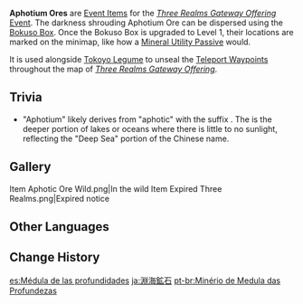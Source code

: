 {{Item Infobox
|id           = 101700
|image        = Item Aphotium Ore.png
|type         = Quest Items
|group        = Event Items
|event        = Three Realms Gateway Offering
|description  = A special ore created due to the [[Watatsumi Goryou Matsuri]]. As [[Enkanomiya]]'s environment has undergone extreme changes, the memories and thoughts of [[Watatsumi Omikami]] scattered throughout Enkanomiya have coalesced into medullae, which then transformed into ore.
|source1      = [[Three Realms Gateway Offering]]
}}
'''Aphotium Ores''' are [[Event Items]] for the ''[[Three Realms Gateway Offering]]'' [[Event]]. The darkness shrouding Aphotium Ore can be dispersed using the [[Bokuso Box]]. Once the Bokuso Box is upgraded to Level 1, their locations are marked on the minimap, like how a [[Minerals#Talents|Mineral Utility Passive]] would.

It is used alongside [[Tokoyo Legume]] to unseal the [[Teleport Waypoints]] throughout the map of ''[[Three Realms Gateway Offering]]''.

==Trivia==
* "Aphotium" likely derives from "aphotic" with the suffix {{wt|-ium||English}}. The {{w|aphotic zone}} is the deeper portion of lakes or oceans where there is little to no sunlight, reflecting the "Deep Sea" portion of the Chinese name.

==Gallery==
<gallery>
Item Aphotic Ore Wild.png|In the wild
Item Expired Three Realms.png|Expired notice
</gallery>

==Other Languages==
{{Other Languages
|en      = Aphotium Ore
|zhs     = 渊海髓矿
|zhs_rm  = Yuānhǎi Suǐ Kuàng
|zht     = 淵海髓礦
|zht_rm  = Yuānhǎi Suǐ Kuàng
|zh_tl   = Deep Sea Bone Marrow Ore
|ja      = 淵海鉱石
|ja_rm   = Enkai Kouseki{{Assumed}}
|ja_tl   = Deep Sea Ore
|ko      = {{tt|염해|淵海}} {{tt|광석|鑛石}}
|ko_tl   = Deep Sea Ore
|es      = Médula de las profundidades
|es_tl   = Marrow of the Depths
|fr      = Minerai d'abyssium
|fr_tl   = Abyssium Ore
|ru      = Глубинная костная руда
|ru_tl   = Deep-Water Bone Ore
|th      = Aphotium Ore
|vi      = Quặng Biển Sâu
|vi_tl   = Deep Sea Ore
|de      = Meerestiefenerz
|de_tl   = Sea Depth Ore
|id      = Bijih Laut Dalam
|id_tl   = Deep Sea Ore
|pt      = Minério de Medula das Profundezas
|pt_tl   = 
}}

==Change History==
{{Change History|2.5}}

[[es:Médula de las profundidades]]
[[ja:淵海鉱石]]
[[pt-br:Minério de Medula das Profundezas]]